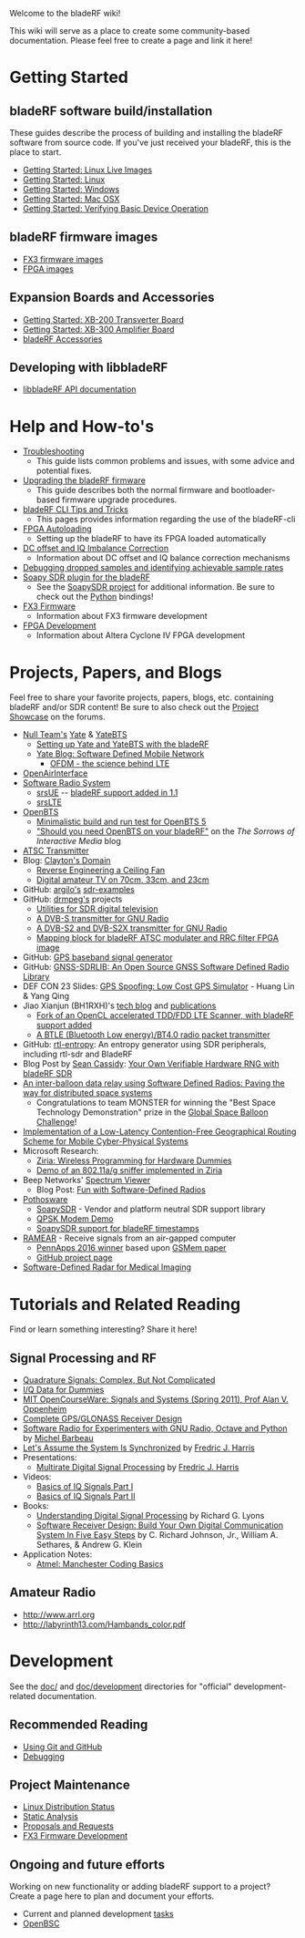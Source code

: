 Welcome to the bladeRF wiki!

This wiki will serve as a place to create some community-based documentation. Please feel free to create a page and link it here!

= Getting Started =

== bladeRF software build/installation ==

These guides describe the process of building and installing the bladeRF software from source code. If you've just received your bladeRF, this is the place to start.

* [[Getting Started: Linux Live Images]]
* [[Getting Started: Linux]]
* [[Getting Started: Windows]]
* [[Getting Started: Mac OSX]]
* [[Getting Started: Verifying Basic Device Operation]]

== bladeRF firmware images ==
* [https://www.nuand.com/fx3_images/ FX3 firmware images]
* [https://www.nuand.com/fpga_images/ FPGA images]

== Expansion Boards and Accessories ==

* [[Getting Started: XB200 Transverter Board|Getting Started: XB-200 Transverter Board]]
* [[Getting Started: XB300 Amplifier Board|Getting Started: XB-300 Amplifier Board]]
* [[bladeRF Accessories]]

== Developing with libbladeRF ==

* [https://www.nuand.com/bladeRF-doc/libbladeRF/ libbladeRF API documentation]

= Help and How-to's =
* [[Troubleshooting]]
** This guide lists common problems and issues, with some advice and potential fixes.
* [[Upgrading-bladeRF-firmware|Upgrading the bladeRF firmware]]
** This guide describes both the normal firmware and bootloader-based firmware upgrade procedures.
* [[bladeRF CLI Tips and Tricks]]
** This pages provides information regarding the use of the bladeRF-cli
* [[FPGA Autoloading]]
** Setting up the bladeRF to have its FPGA loaded automatically
* [[DC offset and IQ Imbalance Correction]]
** Information about DC offset and IQ balance correction mechanisms
* [[Debugging dropped samples and identifying achievable sample rates]]
*[https://github.com/pothosware/SoapyBladeRF/wiki#soapy-sdr-plugin-for-blade-rf Soapy SDR plugin for the bladeRF]
** See the [https://github.com/pothosware/SoapySDR/wiki SoapySDR project] for additional information. Be sure to check out the [https://github.com/pothosware/SoapySDR/wiki/PythonSupport Python] bindings!
* [[FX3 Firmware]]
** Information about FX3 firmware development
* [[FPGA Development]]
** Information about Altera Cyclone IV FPGA development

= Projects, Papers, and Blogs =
Feel free to share your favorite projects, papers, blogs, etc. containing bladeRF and/or SDR content! Be sure to also check out the  [https://www.nuand.com/forums/viewforum.php?f=8 Project Showcase] on the forums.
* [http://www.null.ro/ Null Team's] [http://yate.ro/ Yate] & [http://www.yatebts.com YateBTS]
** [[Setting up Yate and YateBTS with the bladeRF]]
** [http://blog.yate.ro/ Yate Blog: Software Defined Mobile Network]
*** [http://blog.yate.ro/2015/05/20/ofdm-the-science-behind-lte/ OFDM - the science behind LTE]
* [http://www.openairinterface.org/ OpenAirInterface]
* [http://www.softwareradiosystems.com/ Software Radio System] 
** [https://github.com/srsLTE/srsUE srsUE] -- [http://www.softwareradiosystems.com/new-srslte-srsue-releases-announced/ bladeRF support added in 1.1]
** [https://github.com/srsLTE/srsLTE srsLTE]
* [http://openbts.org/ OpenBTS]
** [[Minimalistic build and run test for OpenBTS 5]]
** [https://imjuanpablo.wordpress.com/2015/02/14/should-you-need-openbts-on-your-bladerf/ "Should you need OpenBTS on your bladeRF"] on the ''The Sorrows of Interactive Media'' blog
* [[ATSC Transmitter]]
* Blog: [http://www.irrational.net/ Clayton's Domain]
** [http://www.irrational.net/2014/03/22/reverse-engineering-a-ceiling-fan/ Reverse Engineering a Ceiling Fan]
** [http://www.irrational.net/2014/03/02/digital-atv/ Digital amateur TV on 70cm, 33cm, and 23cm]
* GitHub: [https://github.com/argilo argilo's] [https://github.com/argilo/sdr-examples sdr-examples]
* GitHub: [https://github.com/drmpeg drmpeg's] projects
** [https://github.com/drmpeg/dtv-utils Utilities for SDR digital television]
** [https://github.com/drmpeg/gr-dvbs A DVB-S transmitter for GNU Radio]
** [https://github.com/drmpeg/gr-dvbs2 A DVB-S2 and DVB-S2X transmitter for GNU Radio]
** [https://github.com/drmpeg/gr-atscmap Mapping block for bladeRF ATSC modulater and RRC filter FPGA image]
* GitHub: [https://github.com/osqzss/gps-sdr-sim#gps-sdr-sim GPS baseband signal generator]
* GitHub: [https://github.com/taroz/GNSS-SDRLIB#gnss-sdrlib-v20-beta GNSS-SDRLIB: An Open Source GNSS Software Defined Radio Library]
* DEF CON 23 Slides: [https://media.defcon.org/DEF%20CON%2023/DEF%20CON%2023%20presentations/DEFCON-23-Lin-Huang-Qing-Yang-GPS-Spoofing.pdf GPS Spoofing: Low Cost GPS Simulator] - Huang Lin & Yang Qing
* Jiao Xianjun (BH1RXH)'s [http://sdr-x.github.io/ tech blog] and [http://www.researchgate.net/profile/Xianjun_Jiao/publications publications]
** [https://github.com/JiaoXianjun/LTE-Cell-Scanner Fork of an OpenCL accelerated TDD/FDD LTE Scanner, with bladeRF support added]
** [https://github.com/JiaoXianjun/BTLE A BTLE (Bluetooth Low energy)/BT4.0 radio packet transmitter]
* GitHub: [https://github.com/pwarren/rtl-entropy rtl-entropy]: An entropy generator using SDR peripherals, including rtl-sdr and BladeRF
* Blog Post by [https://www.seancassidy.me Sean Cassidy]: [https://www.seancassidy.me/your-own-verifiable-hardware-rng-with-bladerf-sdr.html Your Own Verifiable Hardware RNG with bladeRF SDR]
* [https://balloonchallenge.org/winner_docs/SpaceTechDemo-MONSTER-team-Report.pdf An inter-balloon data relay using Software Defined Radios: Paving the way for distributed space systems]
** Congratulations to team MONSTER for winning the "Best Space Technology Demonstration" prize in the [https://balloonchallenge.org/ Global Space Balloon Challenge]!
* [http://repository.kaust.edu.sa/kaust/handle/10754/559316 Implementation of a Low-Latency Contention-Free Geographical Routing Scheme for Mobile Cyber-Physical Systems]
* Microsoft Research: 
** [http://research.microsoft.com/en-US/projects/ziria/ziria-tutorial-summit-updated.pptx Ziria: Wireless Programming for Hardware Dummies]
** [http://research.microsoft.com/apps/video/dl.aspx?id=244847 Demo of an 802.11a/g sniffer implemented in Ziria]
* Beep Networks' [http://spectrum-map.beepnetworks.com/?sv=2891&df=400 Spectrum Viewer]
** Blog Post: [https://medium.com/@BeepLabs/fun-with-software-defined-radios-d547c83a7492 Fun with Software-Defined Radios]
* [http://www.pothosware.com/ Pothosware]
** [https://github.com/pothosware/SoapySDR SoapySDR] - Vendor and platform neutral SDR support library
** [http://www.joshknows.com/blog/70/StatusUpdateBurstyQpskModem QPSK Modem Demo]
** [http://www.joshknows.com/blog/69/BladeRfSoapySupportWithTimestamps SoapySDR support for bladeRF timestamps]
* [http://devpost.com/software/ramear RAMEAR] - Receive signals from an air-gapped computer
** [http://www.thedp.com/article/2016/01/ramear-wins-thirteenth-pennapps PennApps 2016 winner] based upon [https://www.usenix.org/system/files/conference/usenixsecurity15/sec15-paper-guri-update.pdf GSMem paper]
** [https://github.com/fyquah95/ramear GitHub project page]
* [http://ieeexplore.ieee.org/xpl/login.jsp?tp=&arnumber=7378332&url=http%3A%2F%2Fieeexplore.ieee.org%2Fxpls%2Fabs_all.jsp%3Farnumber%3D7378332 Software-Defined Radar for Medical Imaging]



= Tutorials and Related Reading =
Find or learn something interesting? Share it here!

== Signal Processing and RF ==
* [http://www.ieee.li/pdf/essay/quadrature_signals.pdf Quadrature Signals: Complex, But Not Complicated]
* [http://whiteboard.ping.se/SDR/IQ I/Q Data for Dummies]
* [http://ocw.mit.edu/resources/res-6-007-signals-and-systems-spring-2011/ MIT OpenCourseWare: Signals and Systems (Spring 2011), Prof Alan V. Oppenheim]
* [http://lea.hamradio.si/~s53mv/navsats/theory.html Complete GPS/GLONASS Receiver Design]
* [http://people.scs.carleton.ca/~barbeau/SDRCRBook/index.shtml Software Radio for Experimenters with GNU Radio, Octave and Python] by [http://people.scs.carleton.ca/~barbeau/ Michel Barbeau]
* [http://vanilla.ceat.okstate.edu/assume_synchronized.pdf Let's Assume the System Is Synchronized] by [http://electrical.sdsu.edu/faculty/frederick_harris.html Fredric J. Harris]
* Presentations:
** [https://wireless.vt.edu/symposium/2011/tutorials/Session%20A3_Part%203_Multirate_DSP_Wireless_2011.pdf Multirate Digital Signal Processing] by [http://electrical.sdsu.edu/faculty/frederick_harris.html Fredric J. Harris]
* Videos:
** [https://www.youtube.com/watch?v=h_7d-m1ehoY Basics of IQ Signals Part I]
** [https://www.youtube.com/watch?v=5GGD99Qi1PA Basics of IQ Signals Part II]
* Books:
** [http://www.amazon.com/Understanding-Digital-Signal-Processing-Edition/dp/0137027419/ Understanding Digital Signal Processing] by Richard G. Lyons
** [http://www.amazon.com/SOFTWARE-RECEIVER-DESIGN-COMMUNICATIONS-Hardcover/dp/B00IJ7FX44/ Software Receiver Design: Build Your Own Digital Communication System In Five Easy Steps] by C. Richard Johnson, Jr., William A. Sethares, & Andrew G. Klein
* Application Notes:
** [http://www.atmel.com/Images/Atmel-9164-Manchester-Coding-Basics_Application-Note.pdf Atmel: Manchester Coding Basics]

== Amateur Radio ==
* [[American Radio Relay League|http://www.arrl.org]]
* [[US Amateur Radio Bands|http://labyrinth13.com/Hambands_color.pdf]]

= Development =

See the [https://github.com/Nuand/bladeRF/tree/master/doc doc/] and [https://github.com/Nuand/bladeRF/tree/master/doc/development doc/development] directories for "official" development-related documentation.

== Recommended Reading ==
* [[git-essentials|Using Git and GitHub]]
* [[Debugging]]

== Project Maintenance ==
* [[Linux Distribution Status]]
* [[Static Analysis]]
* [[Proposals and Requests]]
* [[FX3-Firmware|FX3 Firmware Development]]

== Ongoing and future efforts ==
Working on new functionality or adding bladeRF support to a project? Create a page here to plan and document your efforts.

* Current and planned development [[tasks]]
* [[OpenBSC]]